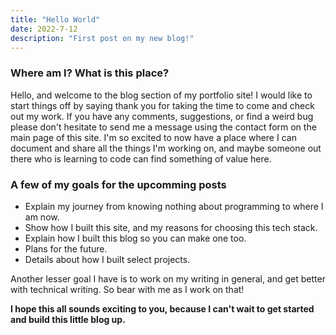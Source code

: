 ```yaml
---
title: "Hello World"
date: 2022-7-12
description: "First post on my new blog!"
---
```


### Where am I? What is this place?

Hello, and welcome to the blog section of my portfolio site! I would like to start things off by
saying thank you for taking the time to come and check out my work. If you have any comments,
suggestions, or find a weird bug please don't hesitate to send me a message using the contact form
on the main page of this site. I'm so excited to now have a place where I can document and share all the things
I'm working on, and maybe someone out there who is learning to code can find something of value here.

### A few of my goals for the upcomming posts

- Explain my journey from knowing nothing about programming to where I am now.
- Show how I built this site, and my reasons for choosing this tech stack.
- Explain how I built this blog so you can make one too.
- Plans for the future.
- Details about how I built select projects.

Another lesser goal I have is to work on my writing in general, and get better with technical writing. So bear with
me as I work on that!

**I hope this all sounds exciting to you, because I can't wait to get started and build this little blog up.**
